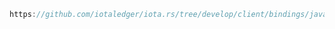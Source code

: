 ```java reference
https://github.com/iotaledger/iota.rs/tree/develop/client/bindings/java/examples/src/BuildFoundryOutput.java
```
